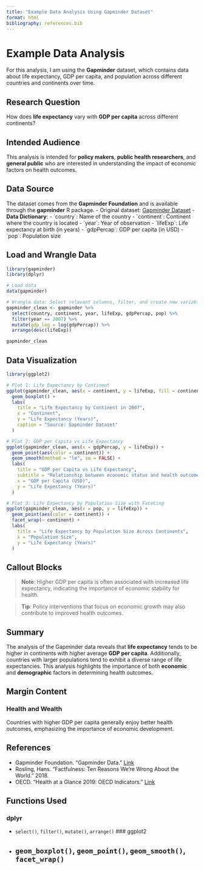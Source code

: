 ```yaml
---
title: "Example Data Analysis Using Gapminder Dataset"
format: html
bibliography: references.bib
---
```


# Example Data Analysis

For this analysis, I am using the **Gapminder** dataset, which contains data about life expectancy, GDP per capita, and population across different countries and continents over time.

## Research Question
How does **life expectancy** vary with **GDP per capita** across different continents?

## Intended Audience
This analysis is intended for **policy makers**, **public health researchers**, and **general public** who are interested in understanding the impact of economic factors on health outcomes.

## Data Source
The dataset comes from the **Gapminder Foundation** and is available through the **gapminder** R package.
- Original dataset: [Gapminder Dataset](https://www.gapminder.org/data/)
- **Data Dictionary**:
  - \`country\`: Name of the country
  - \`continent\`: Continent where the country is located
  - \`year\`: Year of observation
  - \`lifeExp\`: Life expectancy at birth (in years)
  - \`gdpPercap\`: GDP per capita (in USD)
  - \`pop\`: Population size
  
## Load and Wrangle Data

```r
library(gapminder)
library(dplyr)

# Load data
data(gapminder)

# Wrangle data: Select relevant columns, filter, and create new variables
gapminder_clean <- gapminder %>%
  select(country, continent, year, lifeExp, gdpPercap, pop) %>%
  filter(year == 2007) %>%
  mutate(gdp_log = log(gdpPercap)) %>%
  arrange(desc(lifeExp))

gapminder_clean

```

## Data Visualization

```r
library(ggplot2)

# Plot 1: Life Expectancy by Continent
ggplot(gapminder_clean, aes(x = continent, y = lifeExp, fill = continent)) +
  geom_boxplot() +
  labs(
    title = "Life Expectancy by Continent in 2007",
    x = "Continent",
    y = "Life Expectancy (Years)",
    caption = "Source: Gapminder Dataset"
  )

# Plot 2: GDP per Capita vs Life Expectancy
ggplot(gapminder_clean, aes(x = gdpPercap, y = lifeExp)) +
  geom_point(aes(color = continent)) +
  geom_smooth(method = "lm", se = FALSE) +
  labs(
    title = "GDP per Capita vs Life Expectancy",
    subtitle = "Relationship between economic status and health outcomes",
    x = "GDP per Capita (USD)",
    y = "Life Expectancy (Years)"
  )

# Plot 3: Life Expectancy by Population Size with Faceting
ggplot(gapminder_clean, aes(x = pop, y = lifeExp)) +
  geom_point(aes(color = continent)) +
  facet_wrap(~ continent) +
  labs(
    title = "Life Expectancy by Population Size Across Continents",
    x = "Population Size",
    y = "Life Expectancy (Years)"
  )
```
## Callout Blocks
> **Note**: Higher GDP per capita is often associated with increased life expectancy, indicating the importance of economic stability for health.

> **Tip**: Policy interventions that focus on economic growth may also contribute to improved health outcomes.

## Summary
The analysis of the Gapminder data reveals that **life expectancy** tends to be higher in continents with higher average **GDP per capita**. Additionally, countries with larger populations tend to exhibit a diverse range of life expectancies. This analysis highlights the importance of both **economic** and **demographic** factors in determining health outcomes.

## Margin Content
::: {.callout-tip}
### Health and Wealth
Countries with higher GDP per capita generally enjoy better health outcomes, emphasizing the importance of economic development.
:::

## References
- Gapminder Foundation. "Gapminder Data." [Link](https://www.gapminder.org/data/)
- Rosling, Hans. "Factfulness: Ten Reasons We're Wrong About the World." 2018.
- OECD. "Health at a Glance 2019: OECD Indicators." [Link](https://www.oecd.org/health/health-at-a-glance/)

## Functions Used
### dplyr
- `select()`, `filter()`, `mutate()`, `arrange()`
### ggplot2
- `geom_boxplot()`, `geom_point()`, `geom_smooth()`, `facet_wrap()`
---
